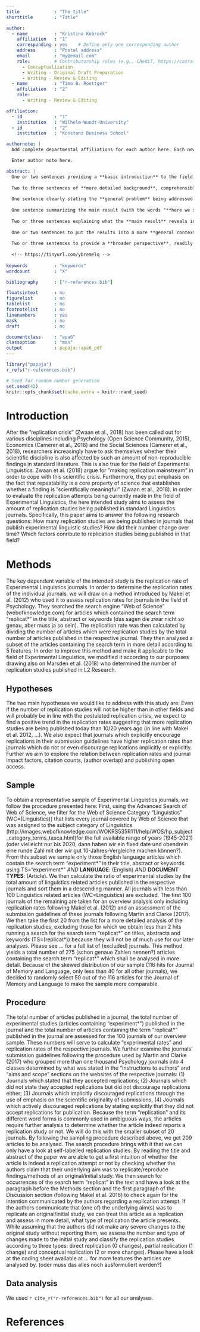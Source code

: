---
title             : "The title"
shorttitle        : "Title"

author: 
  - name          : "Kristina Kobrock"
    affiliation   : "1"
    corresponding : yes    # Define only one corresponding author
    address       : "Postal address"
    email         : "my@email.com"
    role:         # Contributorship roles (e.g., CRediT, https://casrai.org/credit/)
      - Conceptualization
      - Writing - Original Draft Preparation
      - Writing - Review & Editing
  - name          : "Timo B. Roettger"
    affiliation   : "2"
    role:
      - Writing - Review & Editing

affiliation:
  - id            : "1"
    institution   : "Wilhelm-Wundt-University"
  - id            : "2"
    institution   : "Konstanz Business School"

authornote: |
  Add complete departmental affiliations for each author here. Each new line herein must be indented, like this line.

  Enter author note here.

abstract: |
  One or two sentences providing a **basic introduction** to the field,  comprehensible to a scientist in any discipline.
  
  Two to three sentences of **more detailed background**, comprehensible  to scientists in related disciplines.
  
  One sentence clearly stating the **general problem** being addressed by  this particular study.
  
  One sentence summarizing the main result (with the words "**here we show**" or their equivalent).
  
  Two or three sentences explaining what the **main result** reveals in direct comparison to what was thought to be the case previously, or how the  main result adds to previous knowledge.
  
  One or two sentences to put the results into a more **general context**.
  
  Two or three sentences to provide a **broader perspective**, readily comprehensible to a scientist in any discipline.
  
  <!-- https://tinyurl.com/ybremelq -->
  
keywords          : "keywords"
wordcount         : "X"

bibliography      : ["r-references.bib"]

floatsintext      : no
figurelist        : no
tablelist         : no
footnotelist      : no
linenumbers       : yes
mask              : no
draft             : no

documentclass     : "apa6"
classoption       : "man"
output            : papaja::apa6_pdf
---

```{r setup, include = FALSE}
library("papaja")
r_refs("r-references.bib")
```

```{r analysis-preferences}
# Seed for random number generation
set.seed(42)
knitr::opts_chunk$set(cache.extra = knitr::rand_seed)
```

# Introduction
After the ”replication crisis” (Zwaan et al., 2018) has been called out for various disciplines including Psychology (Open Science Community, 2015), Economics (Camerer et al., 2016) and the Social Sciences (Camerer et al., 2018), researchers increasingly have to ask themselves whether their scientific discipline is also affected by such an amount of non-reproducible findings in standard literature. This is also true for the field of Experimental Linguistics. Zwaan et al. (2018) argue for ”making replication mainstream” in order to cope with this scientific crisis. Furthermore, they put emphasis on the fact that repeatability is a core property of science that establishes whether a finding is ”scientifically meaningful” (Zwaan et al., 2018). In order to evaluate the replication attempts being currently made in the field of Experimental Linguistics, the here intended study aims to assess the amount of replication studies being published in standard Linguistics journals. Specifically, this paper aims to answer the following research questions: How many replication studies are being published in journals that publish experimental linguistic studies? How did their number change over time? Which factors conribute to replication studies being published in that field?

# Methods
The key dependent variable of the intended study is the replication rate of Experimental Linguistics journals. In order to determine the replication rates of the individual journals, we will draw on a method introduced by Makel et al. (2012) who used it to assess replication rates for journals in the field of Psychology. They searched the search engine "Web of Science" (webofknowledge.com) for articles which contained the search term "replicat*" in the title, abstract or keywords (das sagen die zwar nicht so genau, aber muss ja so sein). The replication rate was then calculated by dividing the number of articles which were replication studies by the total number of articles published in the respective journal. They then analysed a subset of the articles containing the search term in more detail according to 5 features. In order to improve this method and make it applicable to the field of Experimental Linguistics, we modified it according to our purposes drawing also on Marsden et al. (2018) who determined the number of replication studies published in L2 Research.

##  Hypotheses
The two main hypotheses we would like to address with this study are: Even if the number of replication studies will not be higher than in other fields and will probably be in line with the postulated replication crisis, we expect to find a positive trend in the replication rates suggesting that more replication studies are being published today than 10/20 years ago (in line with Makel et al. 2012, ...). We also expect that journals which explicitly encourage replications in their submission guidelines have higher replication rates than journals which do not or even discourage replications implicitly or explicitly. Further we aim to explore the relation between replication rates and journal impact factors, citation counts, (author overlap) and publishing open access.

## Sample
To obtain a representative sample of Experimental Linguistics journals, we follow the procedure presented here: First, using the Advanced Search of Web of Science, we filter for the Web of Science Category "Linguistics" (WC=(Linguistics)) that lists every journal covered by Web of Science that was assigned to the subject category of Linguistics (http://images.webofknowledge.com/WOKRS535R111/help/WOS/hp_subject_category_terms_tasca.html)for the full available range of years (1945-2021) (oder vielleicht nur bis 2020, dann haben wir ein fixed date und obendrein eine runde Zahl mit der wir gut 10-Jahres-Vergleiche machen können?). From this subset we sample only those English language articles which contain the search term "experiment\*" in their title, abstract or keywords using TS="experiment\*" *AND* **LANGUAGE**: (English) *AND* **DOCUMENT TYPES**: (Article). We then calculate the ratio of experimental studies by the total amount of linguistics related articles published in the respective journals and sort them in a descending manner. All journals with less than 100 Linguistics related articles (WC=Linguistics) are excluded. The first 100 journals of the remaining are taken for an overview analysis only including replication rates following Makel et al. (2012) and an assessment of the submission guidelines of these journals following Martin and Clarke (2017). We then take the first 20 from the list for a more detailed analysis of the replication studies, excluding those for which we obtain less than 2 hits running a search for the search term "replicat\*" on titles, abstracts and keywords (TS=(replicat\*)) because they will not be of much use for our later analyses. Please see ... for a full list of (excluded) journals. This method yields a total number of 275 (schon genaue Zahlen nennen?) articles containing the search term "replicat*" which shall be analysed in more detail. Because of the skewed distribution of our sample (116 hits for Journal of Memory and Language, only less than 40 for all other journals), we decided to randomly select 50 out of the 116 articles for the Journal of Memory and Language to make the sample more comparable. 

## Procedure
The total number of articles published in a journal, the total number of experimental studies (articles containing "experiment\*") published in the journal and the total number of articles containing the term "replicat\*" published in the journal are assessed for the 100 journals of our overview sample. These numbers will serve to calculate "experimental rates" and replication rates of the respective journals. We further examine the journals' submission guidelines following the procedure used by Martin and Clarke (2017) who grouped more than one thousand Psychology journals into 4 classes determined by what was stated in the "instructions to authors" and "aims and scope" sections on the websites of the respective journals:
(1) Journals which stated that they accepted replications;
(2) Journals which did not state they accepted replications but did not discourage replications either;
(3) Journals which implicitly discouraged replications through the use of emphasis on the scientific originality of submissions,
(4) Journals which actively discouraged replications by stating explicitly that they did not accept replications for publication.
Because the term "replication" and its different word forms is commonly used in ambiguous ways, the articles require further analysis to determine whether the article indeed reports a replication study or not. We will do this with the smaller subset of 20 journals. By following the sampling procedure described above, we get 209 articles to be analysed. The search procedure brings with it that we can only have a look at self-labelled replication studies. By reading the title and abstract of the paper we are able to get a first intuition of whether the article is indeed a replication attempt or not by checking whether the authors claim that their underlying aim was to replicate/reproduce findings/methods of an original/initial study. We then search for occurrences of the search term "replicat" in the text and have a look at the paragraph before the Methods section and the first paragraph of the Discussion section (following Makel et al. 2016) to check again for the intention communicated by the authors regarding a replication attempt. If the authors communicate that (one of) the underlying aim(s) was to replicate an original/initial study, we can treat this article as a replication and assess in more detail, what type of replication the article presents. While assuming that the authors did not make any severe changes to the original study without reporting them, we assess the number and type of changes made to the initial study and classify the replication studies according to three types: direct replication (0 changes), partial replication (1 change) and conceptual replication (2 or more changes). Please have a look at the coding sheet available at ... for more features the articles are analysed by. (oder muss das alles noch ausformuliert werden?)

## Data analysis
We used `r cite_r("r-references.bib")` for all our analyses.


\newpage

# References

\begingroup
\setlength{\parindent}{-0.5in}
\setlength{\leftskip}{0.5in}

<div id="refs" custom-style="Bibliography"></div>
\endgroup
